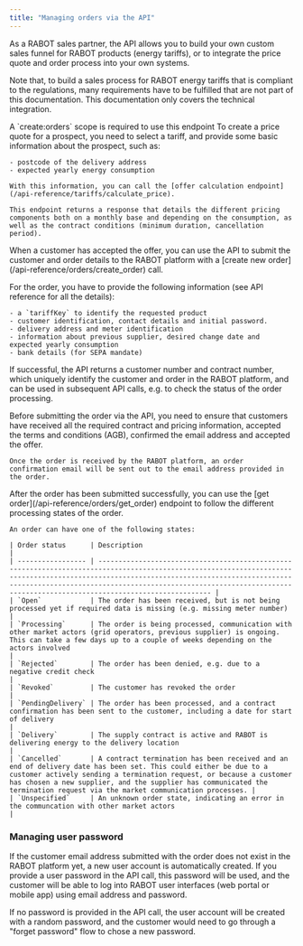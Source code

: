 ```yaml
---
title: "Managing orders via the API"
---
```


As a RABOT sales partner, the API allows you to build your own custom sales funnel for RABOT products (energy tariffs), or to integrate the price quote and order process into your own systems.

Note that, to build a sales process for RABOT energy tariffs that is compliant to the regulations, many requirements have to be fulfilled that are not part of this documentation. This documentation only covers the technical integration.

<Note>
  A `create:orders` scope is required to use this endpoint
</Note>

<Steps>
  <Step title="Create a price quote" titleSize="h3">
    To create a price quote for a prospect, you need to select a tariff, and provide some basic information about the prospect, such as:

    - postcode of the delivery address
    - expected yearly energy consumption

    With this information, you can call the [offer calculation endpoint](/api-reference/tariffs/calculate_price).

    This endpoint returns a response that details the different pricing components both on a monthly base and depending on the consumption, as well as the contract conditions (minimum duration, cancellation period).
  </Step>
  <Step title="Submit the order" titleSize="h3">
When a customer has accepted the offer, you can use the API to submit the customer and order details to the RABOT platform with a [create new order](/api-reference/orders/create_order) call.

For the order, you have to provide the following information (see API reference for all the details):

    - a `tariffKey` to identify the requested product
    - customer identification, contact details and initial password.
    - delivery address and meter identification
    - information about previous supplier, desired change date and expected yearly consumption
    - bank details (for SEPA mandate)

If successful, the API returns a customer number and contract number, which uniquely identify the customer and order in the RABOT platform, and can be used in subsequent API calls, e.g. to check the status of the order processing.

Before submitting the order via the API, you need to ensure that customers have received all the required contract and pricing information, accepted the terms and conditions (AGB), confirmed the email address and accepted the offer.

    Once the order is received by the RABOT platform, an order confirmation email will be sent out to the email address provided in the order.
  </Step>
  <Step title="Check order status" titleSize="h3">
    After the order has been submitted successfully, you can use the [get order](/api-reference/orders/get_order) endpoint to follow the different processing states of the order.

    An order can have one of the following states:

    | Order status      | Description                                                                                                                                                                                                                                                                                                          |
    | ----------------- | -------------------------------------------------------------------------------------------------------------------------------------------------------------------------------------------------------------------------------------------------------------------------------------------------------------------- |
    | `Open`            | The order has been received, but is not being processed yet if required data is missing (e.g. missing meter number)                                                                                                                                                                                                  |
    | `Processing`      | The order is being processed, communication with other market actors (grid operators, previous supplier) is ongoing. This can take a few days up to a couple of weeks depending on the actors involved                                                                                                               |
    | `Rejected`        | The order has been denied, e.g. due to a negative credit check                                                                                                                                                                                                                                                       |
    | `Revoked`         | The customer has revoked the order                                                                                                                                                                                                                                                                                   |
    | `PendingDelivery` | The order has been processed, and a contract confirmation has been sent to the customer, including a date for start of delivery                                                                                                                                                                                      |
    | `Delivery`        | The supply contract is active and RABOT is delivering energy to the delivery location                                                                                                                                                                                                                                |
    | `Cancelled`       | A contract termination has been received and an end of delivery date has been set. This could either be due to a customer actively sending a termination request, or because a customer has chosen a new supplier, and the supplier has communicated the termination request via the market communication processes. |
    | `Unspecified`     | An unknown order state, indicating an error in the communcation with other market actors                                                                                                                                                                                                                             |
  </Step>
</Steps>

### Managing user password

If the customer email address submitted with the order does not exist in the RABOT platform yet, a new user account is automatically created. If you provide a user password in the API call, this password will be used, and the customer will be able to log into RABOT user interfaces (web portal or mobile app) using email address and password.

If no password is provided in the API call, the user account will be created with a random password, and the customer would need to go through a "forget password" flow to chose a new password.